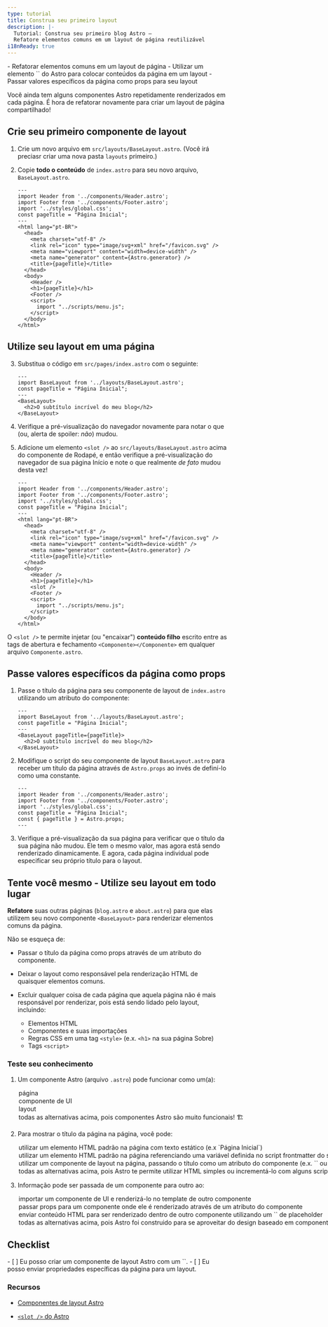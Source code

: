 ```yaml
---
type: tutorial
title: Construa seu primeiro layout
description: |-
  Tutorial: Construa seu primeiro blog Astro —
  Refatore elementos comuns em um layout de página reutilizável
i18nReady: true
---
```




<PreCheck>
  - Refatorar elementos comuns em um layout de página
  - Utilizar um elemento `<slot />` do Astro para colocar conteúdos da página em um layout
  - Passar valores específicos da página como props para seu layout
</PreCheck>

Você ainda tem alguns componentes Astro repetidamente renderizados em cada página. É hora de refatorar novamente para criar um layout de página compartilhado!

## Crie seu primeiro componente de layout

1. Crie um novo arquivo em `src/layouts/BaseLayout.astro`. (Você irá preciasr criar uma nova pasta `layouts` primeiro.)

2. Copie **todo o conteúdo** de `index.astro` para seu novo arquivo, `BaseLayout.astro`.

    ```astro title="src/layouts/BaseLayout.astro"
    ---
    import Header from '../components/Header.astro';
    import Footer from '../components/Footer.astro';
    import '../styles/global.css';
    const pageTitle = "Página Inicial";
    ---
    <html lang="pt-BR">
      <head>
        <meta charset="utf-8" />
        <link rel="icon" type="image/svg+xml" href="/favicon.svg" />
        <meta name="viewport" content="width=device-width" />
        <meta name="generator" content={Astro.generator} />
        <title>{pageTitle}</title>
      </head>
      <body>
        <Header />
        <h1>{pageTitle}</h1>
        <Footer />
        <script>
          import "../scripts/menu.js";
        </script>
      </body>
    </html>
    ```

## Utilize seu layout em uma página

3. Substitua o código em `src/pages/index.astro` com o seguinte:

    ```astro title="src/pages/index.astro"
    ---
    import BaseLayout from '../layouts/BaseLayout.astro';
    const pageTitle = "Página Inicial";
    ---
    <BaseLayout>
      <h2>O subtítulo incrível do meu blog</h2>
    </BaseLayout>
    ```
 
4. Verifique a pré-visualização do navegador novamente para notar o que (ou, alerta de spoiler: _não_) mudou.
    
5. Adicione um elemento `<slot />` ao `src/layouts/BaseLayout.astro` acima do componente de Rodapé, e então verifique a pré-visualização do navegador de sua página Início e note o que realmente _de fato_ mudou desta vez!

    ```astro title="src/layouts/BaseLayout.astro" ins={18}
    ---
    import Header from '../components/Header.astro';
    import Footer from '../components/Footer.astro';
    import '../styles/global.css';
    const pageTitle = "Página Inicial";
    ---
    <html lang="pt-BR">
      <head>
        <meta charset="utf-8" />
        <link rel="icon" type="image/svg+xml" href="/favicon.svg" />
        <meta name="viewport" content="width=device-width" />
        <meta name="generator" content={Astro.generator} />
        <title>{pageTitle}</title>
      </head>
      <body>
        <Header />
        <h1>{pageTitle}</h1>
        <slot />
        <Footer />
        <script>
          import "../scripts/menu.js";
        </script>
      </body>
    </html>
    ```

 O `<slot />` te permite injetar (ou "encaixar") **conteúdo filho** escrito entre as tags de abertura e fechamento `<Componente></Componente>` em qualquer arquivo `Componente.astro`.

## Passe valores específicos da página como props

1. Passe o título da página para seu componente de layout de `index.astro` utilizando um atributo do componente: 

    ```astro title="src/pages/index.astro" 'pageTitle={pageTitle}'
    ---
    import BaseLayout from '../layouts/BaseLayout.astro';
    const pageTitle = "Página Inicial";
    ---
    <BaseLayout pageTitle={pageTitle}>
      <h2>O subtítulo incrível do meu blog</h2>
    </BaseLayout>
    ```

2. Modifique o script do seu componente de layout `BaseLayout.astro` para receber um título da página através de `Astro.props` ao invés de definí-lo como uma constante.

    ```astro title="src/layouts/BaseLayout.astro" del={5} ins={6}
    ---
    import Header from '../components/Header.astro';
    import Footer from '../components/Footer.astro';
    import '../styles/global.css';
    const pageTitle = "Página Inicial";
    const { pageTitle } = Astro.props;
    ---
    ```

3. Verifique a pré-visualização da sua página para verificar que o título da sua página não mudou. Ele tem o mesmo valor, mas agora está sendo renderizado dinamicamente. E agora, cada página individual pode especificar seu próprio título para o layout.


<Box icon="puzzle-piece">

## Tente você mesmo - Utilize seu layout em todo lugar

**Refatore** suas outras páginas (`blog.astro` e `about.astro`) para que elas utilizem seu novo componente `<BaseLayout>` para renderizar elementos comuns da página.

Não se esqueça de:

- Passar o título da página como props através de um atributo do componente.

- Deixar o layout como responsável pela renderização HTML de quaisquer elementos comuns.

- Excluir qualquer coisa de cada página que aquela página não é mais responsável por renderizar, pois está sendo lidado pelo layout, incluindo: 

  - Elementos HTML
  - Componentes e suas importações 
  - Regras CSS em uma tag `<style>` (e.x. `<h1>` na sua página Sobre)
  - Tags `<script>`
</Box>



<Box icon="question-mark">

### Teste seu conhecimento

1. Um componente Astro (arquivo `.astro`) pode funcionar como um(a):

    <MultipleChoice>
      <Option>página</Option>
      <Option>componente de UI</Option>
      <Option>layout</Option>
      <Option isCorrect>todas as alternativas acima, pois componentes Astro são muito funcionais! 🏗️</Option>
    </MultipleChoice>

2. Para mostrar o título da página na página, você pode:

    <MultipleChoice>
      <Option>
        utilizar um elemento HTML padrão na página com texto estático (e.x `<h1>Página Inicial</h1>`)
      </Option>
      <Option>
        utilizar um elemento HTML padrão na página referenciando uma variável definida no script frontmatter do seu componente (e.x. `<h1>{tituloPagina}</h1>`)
      </Option>
      <Option>
        utilizar um componente de layout na página, passando o título como um atributo do componente (e.x. `<LayoutBase titulo="Página Inicial" />` ou `<LayoutBase titulo={tituloPagina} />`)
      </Option>
      <Option isCorrect>
        todas as alternativas acima, pois Astro te permite utilizar HTML simples ou incrementá-lo com alguns scripts e componentes! 💪
      </Option>
    </MultipleChoice>

3. Informação pode ser passada de um componente para outro ao:

    <MultipleChoice>
      <Option>
        importar um componente de UI e renderizá-lo no template de outro componente
      </Option>
      <Option>
        passar props para um componente onde ele é renderizado através de um atributo do componente
      </Option>
      <Option>
        enviar conteúdo HTML para ser renderizado dentro de outro componente utilizando um `<slot />` de placeholder
      </Option>
      <Option isCorrect>
        todas as alternativas acima, pois Astro foi construido para se aproveitar do design baseado em componentes! 🧩
      </Option>
    </MultipleChoice>

</Box>

<Box icon="check-list">

## Checklist

<Checklist>
- [ ] Eu posso criar um componente de layout Astro com um `<slot />`.
- [ ] Eu posso enviar propriedades específicas da página para um layout.
</Checklist>
</Box>

### Recursos

- [Componentes de layout Astro](/pt-br/core-concepts/layouts/)

- [`<slot />` do Astro](/pt-br/core-concepts/astro-components/#slots)

